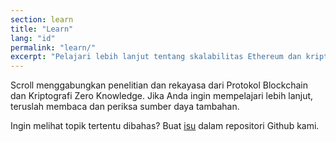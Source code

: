 ```yaml
---
section: learn
title: "Learn"
lang: "id"
permalink: "learn/"
excerpt: "Pelajari lebih lanjut tentang skalabilitas Ethereum dan kriptografi Zero Knowledge."
---
```



Scroll menggabungkan penelitian dan rekayasa dari Protokol Blockchain dan Kriptografi Zero Knowledge. Jika Anda ingin mempelajari lebih lanjut, teruslah membaca dan periksa sumber daya tambahan.

Ingin melihat topik tertentu dibahas? Buat [isu](https://github.com/scroll-tech/scroll-documentation/issues/new?assignees=&labels=new+content%2Ctriage&projects=&template=new_content.yml&title=%5BNew+Content%5D%3A+%3Cyour-title-here%3E) dalam repositori Github kami.

<div class="navs" class="flex flex-col flex-wrap items-center md:flex-row md:gap-8 md:items-start">
  <NavCard
    icon={TechnologySvg}
    name="Ethereum & Protocols"
    content="Memahami ekosistem Ethereum dan bagaimana Scroll berperan di dalamnya."
    link="/en/learn/the-scalability-problem"
  />
  <NavCard
    icon={LearnSvg}
    name="Zero Knowledge"
    content="Pelajari tentang kriptografi Zero Knowledge dan aplikasinya."
    link="/en/learn/zero-knowledge/introduction-to-zero-knowledge"
  />
</div>
